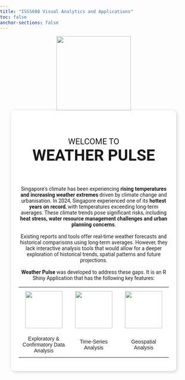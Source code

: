 ```yaml
---
title: "ISSS608 Visual Analytics and Applications"
toc: false
anchor-sections: false
---
```


```{=html}

<style>
  body {
    background-image: url('images/wallpaperflare.com_wallpaper.jpg'); /* Replace with your image path */
    background-size: cover;
    background-attachment: fixed;
    background-repeat: no-repeat;
    background-position: center;
    margin: 0;
    padding: 0;
  }

  h1 {
    display: none;
  }

  .welcome-container {
    background: rgba(255, 255, 255, 0.9); /* White background with 90% opacity */
    padding: 20px;
    border-radius: 10px;
    width: 80%;
    text-align: center;
    margin: auto;
    font-family: 'Futura', sans-serif;
    font-size: 16px;
    box-shadow: 2px 2px 10px rgba(0, 0, 0, 0.2);
  }

  .welcome-title {
    font-family: 'Roboto', sans-serif; /* Apply Roboto font */
    font-size: 36px; /* Default size */
    font-weight: bold; /* Ensure Weather Pulse is bold */
    margin-bottom: 10px;
  }

  .welcome-title span.small-text {
    font-size: 22px; /* Smaller font for "WELCOME TO" */
    font-weight: normal; /* No bold */
    display: block;
  }

  .welcome-title span.large-text {
    font-size: 42px; /* Larger font for "WEATHER PULSE" */
    font-weight: bold; /* Make it bold */
  }

  .welcome-text {
    font-family: 'Roboto', sans-serif;
    font-size: 14px;
    margin-top: -10px;
  }

  .welcome-text b, .welcome-text strong {
    font-weight: bold;
  }

  .feature-table {
    width: 100%;
    text-align: center;
    border-collapse: collapse;
  }

  .feature-table td {
    width: 33.33%; /* Ensures equal width for each column */
    padding: 10px; /* Adds spacing around images */
    vertical-align: middle; /* Centers images and captions */
    font-family: 'Futura', sans-serif;
    font-size: 14px;
  }
</style>
```

```{=html}

<center><img src="images/clipboard-306778515.png" width="200"></center>
```

```{=html}
<div class="welcome-container">
  <h2 class="welcome-title">
    <span class="small-text">WELCOME TO</span> 
    <span class="large-text">WEATHER PULSE</span><br><br>
  </h2>
  
  <p class="welcome-text">
    
    <br>Singapore's climate has been experiencing <strong>rising temperatures and increasing weather extremes</strong> driven by climate change and urbanisation. In 2024, Singapore experienced one of its <strong>hottest years on record</strong>, with temperatures exceeding long-term averages. These climate trends pose significant risks, including <strong>heat stress, water resource management challenges and urban planning concerns</strong>.<br><br>
    
    Existing reports and tools offer real-time weather forecasts and historical comparisons using long-term averages. However, they lack interactive analysis tools that would allow for a deeper exploration of historical trends, spatial patterns and future projections.<br><br>
    
    <b>Weather Pulse</b> was developed to address these gaps. It is an R Shiny Application that has the following key features:<br>
    
        <table class="feature-table">
      <tr>
<td><img src="images/bar-graph.png" width="100"></td>
<td><img src="images/analysis.png" width="100"></td>
<td><img src="images/map.png" width="100"></td>
      </tr>
      <tr>
<td>Exploratory & Confirmatory Data Analysis</td>
<td>Time-Series Analysis</td>
<td>Geospatial Analysis</td>
      </tr>
    </table>
    
      </p>
</div>
```
